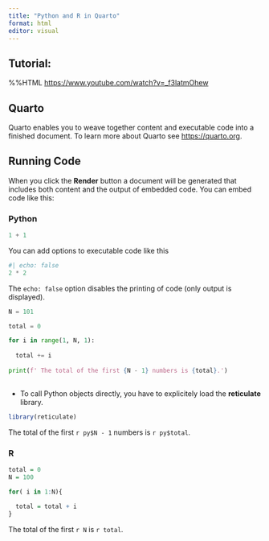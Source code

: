 ```yaml
---
title: "Python and R in Quarto"
format: html
editor: visual
---
```


## Tutorial:

%%HTML
<https://www.youtube.com/watch?v=_f3latmOhew>

## Quarto

Quarto enables you to weave together content and executable code into a finished document. To learn more about Quarto see <https://quarto.org>.

## Running Code

When you click the **Render** button a document will be generated that includes both content and the output of embedded code. You can embed code like this:

### Python

```python
1 + 1
```

You can add options to executable code like this

```python
#| echo: false
2 * 2
```

The `echo: false` option disables the printing of code (only output is displayed).

```python

N = 101

total = 0

for i in range(1, N, 1):
  
  total += i
  
print(f' The total of the first {N - 1} numbers is {total}.')
  
```

* To call Python objects directly, you have to explicitely load the **reticulate** library.

```r

library(reticulate)

```

The total of the first `r py$N - 1` numbers is `r py$total`.


### R

```r

total = 0
N = 100

for( i in 1:N){
 
  total = total + i 
}

```

The total of the first `r N` is `r total`.
